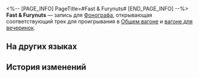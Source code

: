 <%-- [PAGE_INFO]
PageTitle=#Fast & Furynuts#
[END_PAGE_INFO] --%>
{{Предмет Инфобокс
|id          = 210330
|Изображение = Предмет Fast & Furynuts.png
|Тип         = Запись
|Инвентарь   = Ценные предметы
|Редкость    = 3
|Эффект      = 
|Описание    = Запись, которую можно воспроизвести на фонографе экспресса. Это может быть случайное приобретение или подарок от кого-то другого. Когда играет музыка, всплывают самые разные воспоминания: улыбки, встречи, прикосновения и волнение битвы. Может быть, поэтому, даже несмотря на стремительный прогресс общества, люди всё ещё собирают записи.<br />Текущая запись содержит трек Fast & Furynuts.
}}
{{Описание|''«Быстрее, быстрее! Быстрее, быстрее, быстрее!»''}}
'''Fast & Furynuts''' — запись для [[Фонограф]]а, открывающая соответствующий трек для проигрывания в [[Общий вагон|Общем вагоне]] и [[Вагон для вечеринок|вагоне для вечеринок]].

==На других языках==
{{На других языках
|en   = "Fast & Furynuts"
|zhs  = 《速度与坚果》
|zht  = 《堅果關頭》
|ja   = 『ナッツ・スピード』
|ko   = ≪견과의 질주≫
|es   = Rápido y nuezoso
|fr   = «&nbsp;Fast & Furynuts&nbsp;»
|ru   = Fast & Furynuts
|th   = "Fast & Furynuts"
|vi   = "Tốc Độ Và Quả Hạch"
|de   = „Fast & Furinuss“
|id   = "Fast & Furynuts"
|pt   = "Fast & Furynuts"
}}

==История изменений==
{{История изменений|3.5}}
